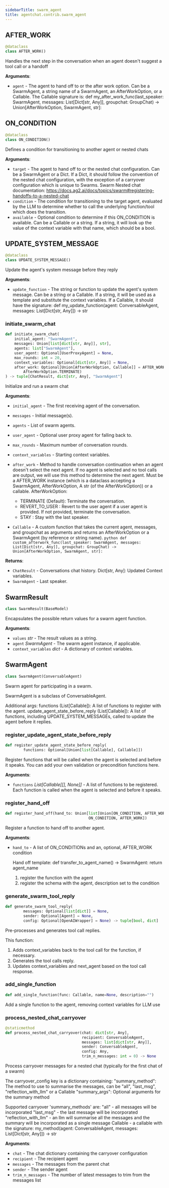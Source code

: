 ```yaml
---
sidebarTitle: swarm_agent
title: agentchat.contrib.swarm_agent
---
```


## AFTER\_WORK

```python
@dataclass
class AFTER_WORK()
```

Handles the next step in the conversation when an agent doesn't suggest a tool call or a handoff

**Arguments**:

- `agent` - The agent to hand off to or the after work option. Can be a SwarmAgent, a string name of a SwarmAgent, an AfterWorkOption, or a Callable.
  The Callable signature is:
  def my_after_work_func(last_speaker: SwarmAgent, messages: List[Dict[str, Any]], groupchat: GroupChat) -> Union[AfterWorkOption, SwarmAgent, str]:

## ON\_CONDITION

```python
@dataclass
class ON_CONDITION()
```

Defines a condition for transitioning to another agent or nested chats

**Arguments**:

- `target` - The agent to hand off to or the nested chat configuration. Can be a SwarmAgent or a Dict.
  If a Dict, it should follow the convention of the nested chat configuration, with the exception of a carryover configuration which is unique to Swarms.
  Swarm Nested chat documentation: https://docs.ag2.ai/docs/topics/swarm#registering-handoffs-to-a-nested-chat
- `condition` - The condition for transitioning to the target agent, evaluated by the LLM to determine whether to call the underlying function/tool which does the transition.
- `available` - Optional condition to determine if this ON_CONDITION is available. Can be a Callable or a string.
  If a string, it will look up the value of the context variable with that name, which should be a bool.

## UPDATE\_SYSTEM\_MESSAGE

```python
@dataclass
class UPDATE_SYSTEM_MESSAGE()
```

Update the agent's system message before they reply

**Arguments**:

- `update_function` - The string or function to update the agent's system message. Can be a string or a Callable.
  If a string, it will be used as a template and substitute the context variables.
  If a Callable, it should have the signature:
  def my_update_function(agent: ConversableAgent, messages: List[Dict[str, Any]]) -> str

### initiate\_swarm\_chat

```python
def initiate_swarm_chat(
    initial_agent: "SwarmAgent",
    messages: Union[list[dict[str, Any]], str],
    agents: list["SwarmAgent"],
    user_agent: Optional[UserProxyAgent] = None,
    max_rounds: int = 20,
    context_variables: Optional[dict[str, Any]] = None,
    after_work: Optional[Union[AfterWorkOption, Callable]] = AFTER_WORK(
        AfterWorkOption.TERMINATE)
) -> tuple[ChatResult, dict[str, Any], "SwarmAgent"]
```

Initialize and run a swarm chat

**Arguments**:

- `initial_agent` - The first receiving agent of the conversation.
- `messages` - Initial message(s).
- `agents` - List of swarm agents.
- `user_agent` - Optional user proxy agent for falling back to.
- `max_rounds` - Maximum number of conversation rounds.
- `context_variables` - Starting context variables.
- `after_work` - Method to handle conversation continuation when an agent doesn't select the next agent. If no agent is selected and no tool calls are output, we will use this method to determine the next agent.
  Must be a AFTER_WORK instance (which is a dataclass accepting a SwarmAgent, AfterWorkOption, A str (of the AfterWorkOption)) or a callable.
  AfterWorkOption:
  - TERMINATE (Default): Terminate the conversation.
  - REVERT_TO_USER : Revert to the user agent if a user agent is provided. If not provided, terminate the conversation.
  - STAY : Stay with the last speaker.
  
- `Callable` - A custom function that takes the current agent, messages, and groupchat as arguments and returns an AfterWorkOption or a SwarmAgent (by reference or string name).
            ```python
            def custom_afterwork_func(last_speaker: SwarmAgent, messages: List[Dict[str, Any]], groupchat: GroupChat) -> Union[AfterWorkOption, SwarmAgent, str]:
            ```

**Returns**:

- `ChatResult` - Conversations chat history.
  Dict[str, Any]: Updated Context variables.
- `SwarmAgent` - Last speaker.

## SwarmResult

```python
class SwarmResult(BaseModel)
```

Encapsulates the possible return values for a swarm agent function.

**Arguments**:

- `values` _str_ - The result values as a string.
- `agent` _SwarmAgent_ - The swarm agent instance, if applicable.
- `context_variables` _dict_ - A dictionary of context variables.

## SwarmAgent

```python
class SwarmAgent(ConversableAgent)
```

Swarm agent for participating in a swarm.

SwarmAgent is a subclass of ConversableAgent.

Additional args:
functions (List[Callable]): A list of functions to register with the agent.
update_agent_state_before_reply (List[Callable]): A list of functions, including UPDATE_SYSTEM_MESSAGEs, called to update the agent before it replies.

### register\_update\_agent\_state\_before\_reply

```python
def register_update_agent_state_before_reply(
        functions: Optional[Union[list[Callable], Callable]])
```

Register functions that will be called when the agent is selected and before it speaks.
You can add your own validation or precondition functions here.

**Arguments**:

- `functions` _List[Callable[[], None]]_ - A list of functions to be registered. Each function
  is called when the agent is selected and before it speaks.

### register\_hand\_off

```python
def register_hand_off(hand_to: Union[list[Union[ON_CONDITION, AFTER_WORK]],
                                     ON_CONDITION, AFTER_WORK])
```

Register a function to hand off to another agent.

**Arguments**:

- `hand_to` - A list of ON_CONDITIONs and an, optional, AFTER_WORK condition
  
  Hand off template:
  def transfer_to_agent_name() -> SwarmAgent:
  return agent_name
  1. register the function with the agent
  2. register the schema with the agent, description set to the condition

### generate\_swarm\_tool\_reply

```python
def generate_swarm_tool_reply(
        messages: Optional[list[dict]] = None,
        sender: Optional[Agent] = None,
        config: Optional[OpenAIWrapper] = None) -> tuple[bool, dict]
```

Pre-processes and generates tool call replies.

This function:
1. Adds context_variables back to the tool call for the function, if necessary.
2. Generates the tool calls reply.
3. Updates context_variables and next_agent based on the tool call response.

### add\_single\_function

```python
def add_single_function(func: Callable, name=None, description="")
```

Add a single function to the agent, removing context variables for LLM use

### process\_nested\_chat\_carryover

```python
@staticmethod
def process_nested_chat_carryover(chat: dict[str, Any],
                                  recipient: ConversableAgent,
                                  messages: list[dict[str, Any]],
                                  sender: ConversableAgent,
                                  config: Any,
                                  trim_n_messages: int = 0) -> None
```

Process carryover messages for a nested chat (typically for the first chat of a swarm)

The carryover_config key is a dictionary containing:
"summary_method": The method to use to summarise the messages, can be "all", "last_msg", "reflection_with_llm" or a Callable
"summary_args": Optional arguments for the summary method

Supported carryover 'summary_methods' are:
"all" - all messages will be incorporated
"last_msg" - the last message will be incorporated
"reflection_with_llm" - an llm will summarise all the messages and the summary will be incorporated as a single message
Callable - a callable with the signature: my_method(agent: ConversableAgent, messages: List[Dict[str, Any]]) -> str

**Arguments**:

- `chat` - The chat dictionary containing the carryover configuration
- `recipient` - The recipient agent
- `messages` - The messages from the parent chat
- `sender` - The sender agent
- `trim_n_messages` - The number of latest messages to trim from the messages list


